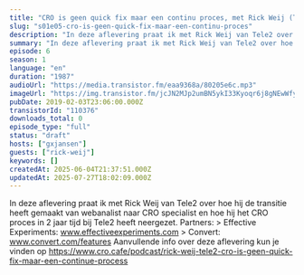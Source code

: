 ```yaml
---
title: "CRO is geen quick fix maar een continu proces, met Rick Weij (Tele2)"
slug: "s01e05-cro-is-geen-quick-fix-maar-een-continu-proces"
description: "In deze aflevering praat ik met Rick Weij van Tele2 over hoe hij de transitie heeft gemaakt van webanalist naar CRO specialist en hoe hij het CRO proces in 2 jaar tijd bij Tele2 heeft neergezet. Partners: > Effective Experiments: www.effectiveexperiments.com > Convert: www.convert.com/features Aanvullende info over deze aflevering kun je vinden op https://www.cro.cafe/podcast/rick-weij-tele2-cro-is-geen-quick-fix-maar-een-continue-process"
summary: "In deze aflevering praat ik met Rick Weij van Tele2 over hoe hij de transitie heeft gemaakt van webanalist naar CRO specialist en hoe hij het CRO proces in 2 jaar tijd bij Tele2 heeft neergezet. \r\n\r\nPartners:\r\n> Effective Experiments: www.effectiveexperiments.com\r\n> Convert: www.convert.com/features\r\n\r\nAanvullende info over deze aflevering kun je vinden op https://www.cro.cafe/podcast/rick-weij-tele2-cro-is-geen-quick-fix-maar-een-continue-process"
episode: 6
season: 1
language: "en"
duration: "1987"
audioUrl: "https://media.transistor.fm/eaa9368a/80205e6c.mp3"
imageUrl: "https://img.transistor.fm/jcJN2MJp2umBN5ykI33Kyoqr6j8gNEwWfy9Gt1SJqwk/rs:fill:0:0:1/w:3000/h:3000/q:60/aHR0cHM6Ly9pbWct/dXBsb2FkLXByb2R1/Y3Rpb24udHJhbnNp/c3Rvci5mbS9lcGlz/b2RlLzExMDM3Ni8x/NjAxNTg4NzM4LWFy/dHdvcmsuanBn.webp"
pubDate: 2019-02-03T23:06:00.000Z
transistorId: "110376"
downloads_total: 0
episode_type: "full"
status: "draft"
hosts: ["gxjansen"]
guests: ["rick-weij"]
keywords: []
createdAt: 2025-06-04T21:37:51.000Z
updatedAt: 2025-07-27T18:02:09.000Z
---
```


In deze aflevering praat ik met Rick Weij van Tele2 over hoe hij de transitie heeft gemaakt van webanalist naar CRO specialist en hoe hij het CRO proces in 2 jaar tijd bij Tele2 heeft neergezet. Partners: > Effective Experiments: www.effectiveexperiments.com > Convert: www.convert.com/features Aanvullende info over deze aflevering kun je vinden op https://www.cro.cafe/podcast/rick-weij-tele2-cro-is-geen-quick-fix-maar-een-continue-process
